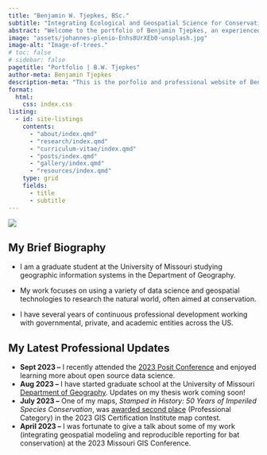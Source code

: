 ---
title: "Benjamin W. Tjepkes, BSc."
subtitle: "Integrating Ecological and Geospatial Science for Conservation"
abstract: "Welcome to the portfolio of Benjamin Tjepkes, an experienced wildlife ecologist and studying geographer. This site provides an overview of my professional experience and a showcase of my technical writings and visualizations."
image: "assets/johannes-plenio-Enhs8UrXEb0-unsplash.jpg"
image-alt: "Image-of-trees."
# toc: false
# sidebar: false
pagetitle: "Portfolio | B.W. Tjepkes"
author-meta: Benjamin Tjepkes
description-meta: "This is the porfolio and professional website of Benjamin Tjepkes."
format:
  html:
    css: index.css
listing:
  - id: site-listings
    contents:
      - "about/index.qmd"
      - "research/index.qmd"
      - "curriculum-vitae/index.qmd"
      - "posts/index.qmd"
      - "gallery/index.qmd"
      - "resources/index.qmd"
    type: grid
    fields:
      - title
      - subtitle
---
<!-- :::{.column-page} -->
<!-- ::: {.index-intro-start} -->

<!-- ::: {.intro-headshot} -->

<!-- ![](assets/img-ben-with-bear-2.jpg){.nolightbox .headshot-img} -->

<!-- ::: -->


<!-- ::: {.index-intro-start-text} -->

<!-- ## My Brief Biography -->
<!--   - I am a graduate student at the University of Missouri studying geographic information systems in the Department of Geography. -->

<!--   - My work focuses on using a variety of data science and geospatial technologies to research the natural world, often aimed at conservation. -->

<!--   - I have several years of continuous professional development working with governmental, private, and academic entities across the US. -->

<!-- ::: {.index-intro-start-icons} -->
<!-- [{{< fa brands linkedin size=2x >}}](https://www.linkedin.com/in/benjamintjepkes/) [{{< fa brands github size=2x >}}](https://github.com/btjepkes) [{{< fa brands twitter size=2x >}}](https://twitter.com/BTjepkes) [{{< fa brands researchgate size=2x >}}](https://www.researchgate.net/profile/Benjamin-Tjepkes) [{{< fa brands orcid size=2x >}}](https://orcid.org/0009-0002-5524-2675) -->
<!-- ::: -->

<!-- ::: -->
<!-- ::: -->

![](assets/img-ben-with-bear-2.jpg){.nolightbox .headshot-img}


## My Brief Biography
  - I am a graduate student at the University of Missouri studying geographic information systems in the Department of Geography.

  - My work focuses on using a variety of data science and geospatial technologies to research the natural world, often aimed at conservation.

  - I have several years of continuous professional development working with governmental, private, and academic entities across the US.

::: {#site-listings}
:::

::: {.callout-important collapse="true" }
## My Latest Professional Updates

- **Sept 2023 --** I recently attended the [2023 Posit Conference](https://posit.co/conference/) and enjoyed learning more about open source data science.
- **Aug 2023 --** I have started graduate school at the University of Missouri [Department of Geography](https://geography.missouri.edu). Updates on my thesis work coming soon!
- **July 2023 --** One of my maps, *Stamped in History: 50 Years of Imperiled Species Conservation*, was [awarded second place](https://www.gisci.org/About-Us/Map-Contest/Previous-Contest-Winners) (Professional Category) in the 2023 GIS Certification Institute map contest.
- **April 2023 --** I was fortunate to give a talk about some of my work (integrating geospatial modeling and reproducible reporting for bat conservation) at the 2023 Missouri GIS Conference.
:::
<!-- ::: -->
